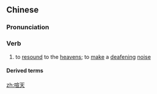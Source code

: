 ==Chinese==
{{zh-forms}}

===Pronunciation===
{{zh-pron
|m=xuāntiān
|c=hyun1 tin1
|cat=v
}}

===Verb===
{{zh-verb}}

# {{lb|zh|literary}} to [[resound]] to the [[heaven]]s; to [[make]] a [[deafening]] [[noise]]

====Derived terms====
{{zh-der|金鼓喧天}}

[[zh:喧天]]